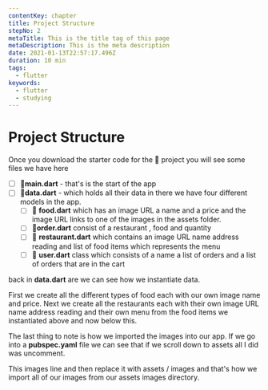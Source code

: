 ```yaml
---
contentKey: chapter
title: Project Structure
stepNo: 2
metaTitle: This is the title tag of this page
metaDescription: This is the meta description
date: 2021-01-13T22:57:17.496Z
duration: 10 min
tags:
  - flutter
keywords:
  - flutter
  - studying
---
```

# Project Structure

Once you download the starter code for the 🚧 project you will see some files
we have here

- [ ]  📄**main.dart** - that's is the start of the app
- [ ]  📄**data.dart** - which holds all their data in there
we have four different models in the app.
    - [ ]  📄 **food.dart** which has an image URL a name and a price and the image URL links to one of the images in the assets folder.
    - [ ]  📄**order.dart** consist of a restaurant , food and quantity
    - [ ]  📄 **restaurant.dart**  which contains an image URL name address reading and list of food
    items which represents the menu
    - [ ]  📄 **user.dart** class which consists of a name a list of orders and a list of orders that are in the cart

back in **data.dart**  are we can see how we instantiate data.

First we create all the different types of food each with our own image name and price.
Next we create all the restaurants each with their own image URL name address reading and their own menu from the food items we instantiated above and now below this.

The last thing to note is how we imported the images into our app. If we go into a **pubspec.yaml** file we can see that if we scroll down to assets all I did was uncomment.

This images line and then replace it with assets / images and that's how we import all of our images from our assets images directory.
